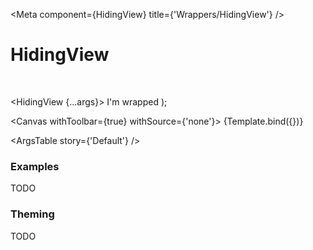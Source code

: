 

<Meta
  component={HidingView}
  title={'Wrappers/HidingView'}
/>

# HidingView

<br/>

  <HidingView {...args}>
    <Box variant='card'>
      <Text>I'm wrapped</Text>
    </Box>
  </HidingView>
);

<Canvas withToolbar={true} withSource={'none'}>
  <Story name='Default' args={{}}>
    {Template.bind({})}
  </Story>
</Canvas>

<ArgsTable story={'Default'} />

### Examples

TODO

### Theming

TODO

